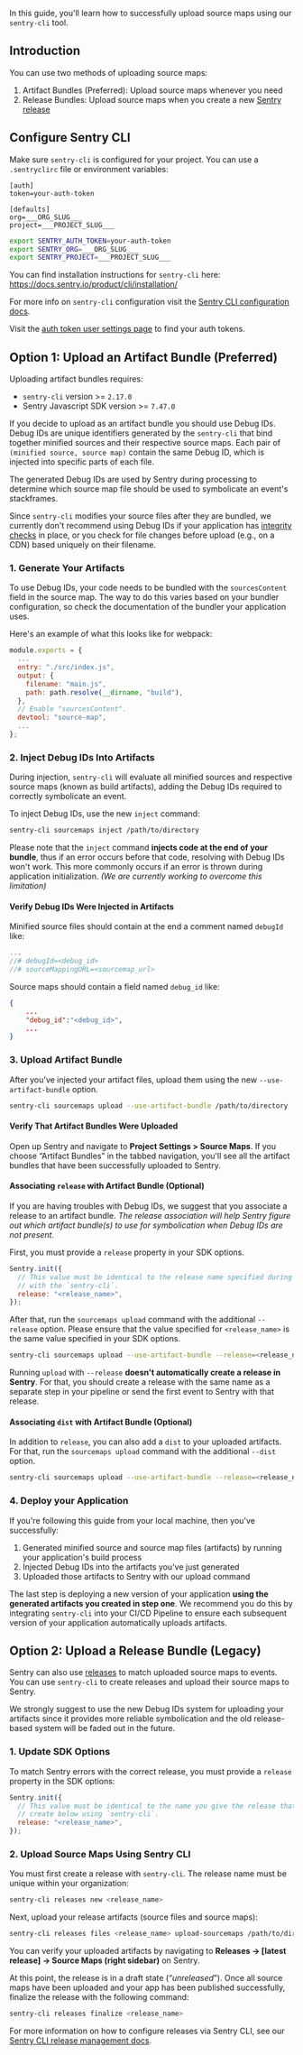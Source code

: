In this guide, you'll learn how to successfully upload source maps using our `sentry-cli` tool.

## Introduction

You can use two methods of uploading source maps:

1. Artifact Bundles (Preferred): Upload source maps whenever you need
2. Release Bundles: Upload source maps when you create a new [Sentry release](https://docs.sentry.io/product/releases/)

## Configure Sentry CLI

Make sure `sentry-cli` is configured for your project. You can use a `.sentryclirc` file or environment variables:

```ìni {filename:.sentryclirc}
[auth]
token=your-auth-token

[defaults]
org=___ORG_SLUG___
project=___PROJECT_SLUG___
```

```bash
export SENTRY_AUTH_TOKEN=your-auth-token
export SENTRY_ORG=___ORG_SLUG___
export SENTRY_PROJECT=___PROJECT_SLUG___
```

<Note>

You can find installation instructions for `sentry-cli` here: https://docs.sentry.io/product/cli/installation/

For more info on `sentry-cli` configuration visit the [Sentry CLI configuration docs](/product/cli/configuration/).

</Note>

<Note>

Visit the [auth token user settings page](https://sentry.io/settings/account/api/auth-tokens/) to find your auth tokens.

</Note>

## Option 1: Upload an Artifact Bundle (Preferred)

<Note>

Uploading artifact bundles requires:

- `sentry-cli` version >= `2.17.0`
- Sentry Javascript SDK version >= `7.47.0`

</Note>

If you decide to upload as an artifact bundle you should use Debug IDs. Debug IDs are unique identifiers generated by the `sentry-cli` that bind together minified sources and their respective source maps. Each pair of `(minified source, source map)` contain the same Debug ID, which is injected into specific parts of each file.

The generated Debug IDs are used by Sentry during processing to determine which source map file should be used to symbolicate an event's stackframes.

<Note>

Since `sentry-cli` modifies your source files after they are bundled, we currently don't recommend using Debug IDs if your application has [integrity checks](https://developer.mozilla.org/en-US/docs/Web/Security/Subresource_Integrity) in place, or you check for file changes before upload (e.g., on a CDN) based uniquely on their filename.

</Note>

### 1. Generate Your Artifacts

To use Debug IDs, your code needs to be bundled with the `sourcesContent` field in the source map. The way to do this varies based on your bundler configuration, so check the documentation of the bundler your application uses.

Here's an example of what this looks like for webpack:

```javascript {filename:webpack.config.js}
module.exports = {
  ...
  entry: "./src/index.js",
  output: {
    filename: "main.js",
    path: path.resolve(__dirname, "build"),
  },
  // Enable "sourcesContent".
  devtool: "source-map",
  ...
};
```

### 2. Inject Debug IDs Into Artifacts

During injection, `sentry-cli` will evaluate all minified sources and respective source maps (known as build artifacts), adding the Debug IDs required to correctly symbolicate an event.

To inject Debug IDs, use the new `inject` command:

```bash
sentry-cli sourcemaps inject /path/to/directory
```

<Note>

Please note that the `inject` command **injects code at the end of your bundle**, thus if an error occurs before that code, resolving with Debug IDs won't work. This more commonly occurs if an error is thrown during application initialization. _(We are currently working to overcome this limitation)_

</Note>

#### Verify Debug IDs Were Injected in Artifacts

Minified source files should contain at the end a comment named `debugId` like:

```javascript {filename:example_minified_file.js}
...
//# debugId=<debug_id>
//# sourceMappingURL=<sourcemap_url>
```

Source maps should contain a field named `debug_id` like:

```json {filename:example_source_map.js.map}
{
    ...
    "debug_id":"<debug_id>",
    ...
}
```

### 3. Upload Artifact Bundle

After you've injected your artifact files, upload them using the new `--use-artifact-bundle` option.

```bash
sentry-cli sourcemaps upload --use-artifact-bundle /path/to/directory
```

#### Verify That Artifact Bundles Were Uploaded

Open up Sentry and navigate to **Project Settings > Source Maps**. If you choose “Artifact Bundles” in the tabbed navigation, you'll see all the artifact bundles that have been successfully uploaded to Sentry.

#### Associating `release` with Artifact Bundle (Optional)

If you are having troubles with Debug IDs, we suggest that you associate a release to an artifact bundle. _The release association will help Sentry figure out which artifact bundle(s) to use for symbolication when Debug IDs are not present._

First, you must provide a `release` property in your SDK options.

```javascript
Sentry.init({
  // This value must be identical to the release name specified during upload
  // with the `sentry-cli`.
  release: "<release_name>",
});
```

After that, run the `sourcemaps upload` command with the additional `--release` option. Please ensure that the value specified for `<release_name>` is the same value specified in your SDK options.

```bash
sentry-cli sourcemaps upload --use-artifact-bundle --release=<release_name> /path/to/directory
```

<Note>

Running `upload` with `--release` **doesn't automatically create a release in Sentry**. For that, you should create a release with the same name as a separate step in your pipeline or send the first event to Sentry with that release.

</Note>

#### Associating `dist` with Artifact Bundle (Optional)

In addition to `release`, you can also add a `dist` to your uploaded artifacts. For that, run the `sourcemaps upload` command with the additional `--dist` option.

```bash
sentry-cli sourcemaps upload --use-artifact-bundle --release=<release_name> --dist=<dist_name> /path/to/directory
```

### 4. Deploy your Application

If you're following this guide from your local machine, then you've successfully:

1. Generated minified source and source map files (artifacts) by running your application's build process
2. Injected Debug IDs into the artifacts you've just generated
3. Uploaded those artifacts to Sentry with our upload command

The last step is deploying a new version of your application **using the generated artifacts you created in step one**. We recommend you do this by integrating `sentry-cli` into your CI/CD Pipeline to ensure each subsequent version of your application automatically uploads artifacts.

## Option 2: Upload a Release Bundle (Legacy)

Sentry can also use [releases](/product/releases/) to match uploaded source maps to events. You can use `sentry-cli` to create releases and upload their source maps to Sentry.

<Note>

We strongly suggest to use the new Debug IDs system for uploading your artifacts since it provides more reliable symbolication and the old release-based system will be faded out in the future.

</Note>

### 1. Update SDK Options

To match Sentry errors with the correct release, you must provide a `release` property in the SDK options:

```javascript
Sentry.init({
  // This value must be identical to the name you give the release that you
  // create below using `sentry-cli`.
  release: "<release_name>",
});
```

### 2. Upload Source Maps Using Sentry CLI

You must first create a release with `sentry-cli`. The release name must be unique within your organization:

```bash
sentry-cli releases new <release_name>
```

Next, upload your release artifacts (source files and source maps):

```bash
sentry-cli releases files <release_name> upload-sourcemaps /path/to/directory
```

You can verify your uploaded artifacts by navigating to **Releases -> [latest release] -> Source Maps (right sidebar)** on Sentry.

At this point, the release is in a draft state (“_unreleased_”). Once all source maps have been uploaded and your app has been published successfully, finalize the release with the following command:

```bash
sentry-cli releases finalize <release_name>
```

For more information on how to configure releases via Sentry CLI, see our [Sentry CLI release management docs](/product/cli/releases/).
